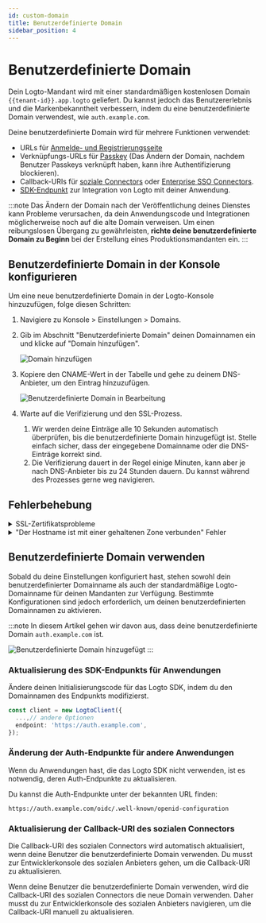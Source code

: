```yaml
---
id: custom-domain
title: Benutzerdefinierte Domain
sidebar_position: 4
---
```


# Benutzerdefinierte Domain

Dein Logto-Mandant wird mit einer standardmäßigen kostenlosen Domain `{{tenant-id}}.app.logto` geliefert. Du kannst jedoch das Benutzererlebnis und die Markenbekanntheit verbessern, indem du eine benutzerdefinierte Domain verwendest, wie `auth.example.com`.

Deine benutzerdefinierte Domain wird für mehrere Funktionen verwendet:

- URLs für [Anmelde- und Registrierungsseite](/end-user-flows/sign-up-and-sign-in)
- Verknüpfungs-URLs für [Passkey](/end-user-flows/mfa/webauthn) (Das Ändern der Domain, nachdem Benutzer Passkeys verknüpft haben, kann ihre Authentifizierung blockieren).
- Callback-URIs für [soziale Connectors](/connectors/social-connectors) oder [Enterprise SSO Connectors](/connectors/enterprise-connectors).
- [SDK-Endpunkt](/integrate-logto/application-data-structure#openid-provider-configuration-endpoint) zur Integration von Logto mit deiner Anwendung.

:::note
Das Ändern der Domain nach der Veröffentlichung deines Dienstes kann Probleme verursachen, da dein Anwendungscode und Integrationen möglicherweise noch auf die alte Domain verweisen. Um einen reibungslosen Übergang zu gewährleisten, **richte deine benutzerdefinierte Domain zu Beginn** bei der Erstellung eines Produktionsmandanten ein.
:::

## Benutzerdefinierte Domain in der Konsole konfigurieren

Um eine neue benutzerdefinierte Domain in der Logto-Konsole hinzuzufügen, folge diesen Schritten:

1. Navigiere zu <CloudLink to="/tenant-settings/domains">Konsole > Einstellungen > Domains</CloudLink>.
2. Gib im Abschnitt "Benutzerdefinierte Domain" deinen Domainnamen ein und klicke auf "Domain hinzufügen".

   ![Domain hinzufügen](./assets/custom-domain-section.jpeg)

3. Kopiere den CNAME-Wert in der Tabelle und gehe zu deinem DNS-Anbieter, um den Eintrag hinzuzufügen.

   ![Benutzerdefinierte Domain in Bearbeitung](./assets/custom-domain-processing.jpeg)

4. Warte auf die Verifizierung und den SSL-Prozess.
   1. Wir werden deine Einträge alle 10 Sekunden automatisch überprüfen, bis die benutzerdefinierte Domain hinzugefügt ist. Stelle einfach sicher, dass der eingegebene Domainname oder die DNS-Einträge korrekt sind.
   2. Die Verifizierung dauert in der Regel einige Minuten, kann aber je nach DNS-Anbieter bis zu 24 Stunden dauern. Du kannst während des Prozesses gerne weg navigieren.

## Fehlerbehebung

<details>
<summary>SSL-Zertifikatsprobleme</summary>

Wenn du auf SSL-Zertifikatsprobleme beim Einrichten deiner benutzerdefinierten Domain stößt, kann dies mit CAA-Einträgen in deiner DNS-Konfiguration zusammenhängen. CAA-Einträge geben an, welche Zertifizierungsstellen (CAs) berechtigt sind, Zertifikate für deine Domain auszustellen.

Um SSL-Zertifikatsprobleme im Zusammenhang mit CAA-Einträgen zu beheben, siehe [Cloudflares Dokumentation](https://developers.cloudflare.com/ssl/edge-certificates/caa-records/) zu CAA-Einträgen.

</details>

<details>
<summary>"Der Hostname ist mit einer gehaltenen Zone verbunden" Fehler</summary>

Wenn du die Fehlermeldung "Der Hostname ist mit einer gehaltenen Zone verbunden, bitte kontaktiere den Besitzer, um die Sperre zu entfernen" beim Hinzufügen einer benutzerdefinierten Domain erhältst, bedeutet dies, dass die Domain bereits in der Cloudflare-Zone ist und auf den Status "Zone Hold" gesetzt ist. Siehe diese [Cloudflare-Dokumentation](https://developers.cloudflare.com/fundamentals/setup/account/account-security/zone-holds/) für weitere Informationen.

Um dieses Problem zu lösen, musst du die Zonensperre aufheben. Folge dem obigen Link für Anweisungen, wie du die Zonensperre in Cloudflare aufheben kannst.

</details>

## Benutzerdefinierte Domain verwenden

Sobald du deine Einstellungen konfiguriert hast, stehen sowohl dein benutzerdefinierter Domainname als auch der standardmäßige Logto-Domainname für deinen Mandanten zur Verfügung. Bestimmte Konfigurationen sind jedoch erforderlich, um deinen benutzerdefinierten Domainnamen zu aktivieren.

:::note
In diesem Artikel gehen wir davon aus, dass deine benutzerdefinierte Domain `auth.example.com` ist.

![Benutzerdefinierte Domain hinzugefügt](./assets/custom-domain-added.jpeg)
:::

### Aktualisierung des SDK-Endpunkts für Anwendungen

Ändere deinen Initialisierungscode für das Logto SDK, indem du den Domainnamen des Endpunkts modifizierst.

```typescript
const client = new LogtoClient({
  ...,// andere Optionen
  endpoint: 'https://auth.example.com',
});
```

### Änderung der Auth-Endpunkte für andere Anwendungen

Wenn du Anwendungen hast, die das Logto SDK nicht verwenden, ist es notwendig, deren Auth-Endpunkte zu aktualisieren.

Du kannst die Auth-Endpunkte unter der bekannten URL finden:

```
https://auth.example.com/oidc/.well-known/openid-configuration
```

### Aktualisierung der Callback-URI des sozialen Connectors

Die Callback-URI des sozialen Connectors wird automatisch aktualisiert, wenn deine Benutzer die benutzerdefinierte Domain verwenden. Du musst zur Entwicklerkonsole des sozialen Anbieters gehen, um die Callback-URI zu aktualisieren.

Wenn deine Benutzer die benutzerdefinierte Domain verwenden, wird die Callback-URI des sozialen Connectors die neue Domain verwenden. Daher musst du zur Entwicklerkonsole des sozialen Anbieters navigieren, um die Callback-URI manuell zu aktualisieren.
